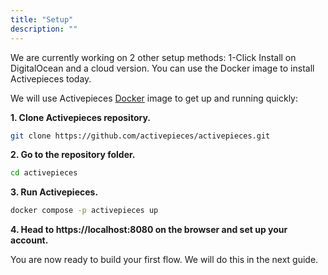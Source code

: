 ```yaml
---
title: "Setup"
description: ""
---
```


<Note>We are currently working on 2 other setup methods: 1-Click Install on DigitalOcean and a cloud version. You can use the Docker image to install Activepieces today.</Note>

We will use Activepieces [Docker](https://docs.docker.com/get-docker/) image to get up and running quickly:

**1. Clone Activepieces repository.**

```bash
git clone https://github.com/activepieces/activepieces.git
```

**2. Go to the repository folder.**

```bash
cd activepieces
```

**3. Run Activepieces.**
```bash
docker compose -p activepieces up
```

**4. Head to https://localhost:8080 on the browser and set up your account.**

You are now ready to build your first flow. We will do this in the next guide.
